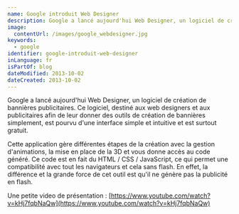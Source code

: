 ```yaml
---
name: Google introduit Web Designer
description: Google a lancé aujourd'hui Web Designer, un logiciel de création de bannières publicitaires. Ce logiciel, destiné aux web designers et aux publicitaires afin de leur donner des outils de création de bannières simplement, est pourvu d'une interface simple et intuitive et est surtout gratuit.
image:
  contentUrl: /images/google_webdesigner.jpg
keywords:
  - google
identifier: google-introduit-web-designer
inLanguage: fr
isPartOf: blog
dateModified: 2013-10-02
dateCreated: 2013-10-02
---
```


Google a lancé aujourd'hui Web Designer, un logiciel de création de bannières publicitaires. Ce logiciel, destiné aux web designers et aux publicitaires afin de leur donner des outils de création de bannières simplement, est pourvu d'une interface simple et intuitive et est surtout gratuit.

Cette application gère différentes étapes de la création avec la gestion d'animations, la mise en place de la 3D et vous donne accès au code généré. Ce code est en fait du HTML / CSS / JavaScript, ce qui permet une compatibilité avec tout les navigateurs et cela sans flash. En effet, la différence et la grande force de cet outil est qu'il ne génère pas la publicité en flash.

Une petite video de présentation : [https://www.youtube.com/watch?v=kHj7fqbNaQw](https://www.youtube.com/watch?v=kHj7fqbNaQw)
